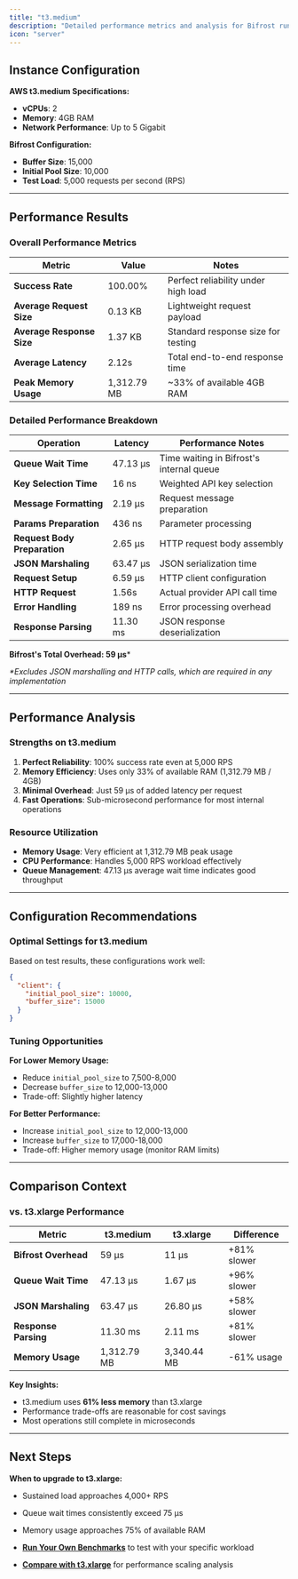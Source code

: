 ```yaml
---
title: "t3.medium"
description: "Detailed performance metrics and analysis for Bifrost running on AWS t3.medium instances (2 vCPUs, 4GB RAM)."
icon: "server"
---
```


## Instance Configuration

**AWS t3.medium Specifications:**
- **vCPUs**: 2
- **Memory**: 4GB RAM
- **Network Performance**: Up to 5 Gigabit

**Bifrost Configuration:**
- **Buffer Size**: 15,000
- **Initial Pool Size**: 10,000
- **Test Load**: 5,000 requests per second (RPS)

---

## Performance Results

### **Overall Performance Metrics**

| Metric | Value | Notes |
|--------|-------|--------|
| **Success Rate** | 100.00% | Perfect reliability under high load |
| **Average Request Size** | 0.13 KB | Lightweight request payload |
| **Average Response Size** | 1.37 KB | Standard response size for testing |
| **Average Latency** | 2.12s | Total end-to-end response time |
| **Peak Memory Usage** | 1,312.79 MB | ~33% of available 4GB RAM |

### **Detailed Performance Breakdown**

| Operation | Latency | Performance Notes |
|-----------|---------|-------------------|
| **Queue Wait Time** | 47.13 µs | Time waiting in Bifrost's internal queue |
| **Key Selection Time** | 16 ns | Weighted API key selection |
| **Message Formatting** | 2.19 µs | Request message preparation |
| **Params Preparation** | 436 ns | Parameter processing |
| **Request Body Preparation** | 2.65 µs | HTTP request body assembly |
| **JSON Marshaling** | 63.47 µs | JSON serialization time |
| **Request Setup** | 6.59 µs | HTTP client configuration |
| **HTTP Request** | 1.56s | Actual provider API call time |
| **Error Handling** | 189 ns | Error processing overhead |
| **Response Parsing** | 11.30 ms | JSON response deserialization |

**Bifrost's Total Overhead: 59 µs***

*\*Excludes JSON marshalling and HTTP calls, which are required in any implementation*

---

## Performance Analysis

### **Strengths on t3.medium**

1. **Perfect Reliability**: 100% success rate even at 5,000 RPS
2. **Memory Efficiency**: Uses only 33% of available RAM (1,312.79 MB / 4GB)
3. **Minimal Overhead**: Just 59 µs of added latency per request
4. **Fast Operations**: Sub-microsecond performance for most internal operations

### **Resource Utilization**

- **Memory Usage**: Very efficient at 1,312.79 MB peak usage
- **CPU Performance**: Handles 5,000 RPS workload effectively
- **Queue Management**: 47.13 µs average wait time indicates good throughput

---

## Configuration Recommendations

### **Optimal Settings for t3.medium**

Based on test results, these configurations work well:

```json
{
  "client": {
    "initial_pool_size": 10000,
    "buffer_size": 15000
  }
}
```

### **Tuning Opportunities**

**For Lower Memory Usage:**
- Reduce `initial_pool_size` to 7,500-8,000
- Decrease `buffer_size` to 12,000-13,000
- Trade-off: Slightly higher latency

**For Better Performance:**
- Increase `initial_pool_size` to 12,000-13,000  
- Increase `buffer_size` to 17,000-18,000
- Trade-off: Higher memory usage (monitor RAM limits)

---

## Comparison Context

### **vs. t3.xlarge Performance**

| Metric | t3.medium | t3.xlarge | Difference |
|--------|-----------|-----------|------------|
| **Bifrost Overhead** | 59 µs | 11 µs | +81% slower |
| **Queue Wait Time** | 47.13 µs | 1.67 µs | +96% slower |
| **JSON Marshaling** | 63.47 µs | 26.80 µs | +58% slower |
| **Response Parsing** | 11.30 ms | 2.11 ms | +81% slower |
| **Memory Usage** | 1,312.79 MB | 3,340.44 MB | -61% usage |

**Key Insights:**
- t3.medium uses **61% less memory** than t3.xlarge
- Performance trade-offs are reasonable for cost savings
- Most operations still complete in microseconds

---

## Next Steps

**When to upgrade to t3.xlarge:**
- Sustained load approaches 4,000+ RPS
- Queue wait times consistently exceed 75 µs
- Memory usage approaches 75% of available RAM

- **[Run Your Own Benchmarks](./run-your-own-benchmarks)** to test with your specific workload
- **[Compare with t3.xlarge](./t3.xl)** for performance scaling analysis
